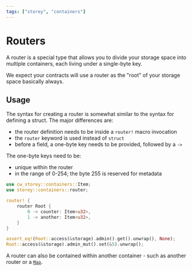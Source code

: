 ```yaml
---
tags: ["storey", "containers"]
---
```



# Routers
A router is a special type that allows you to divide your storage space into multiple containers, each living under a single-byte key.

We expect your contracts will use a router as the "root" of your storage space basically always.

## Usage

The syntax for creating a router is somewhat similar to the syntax for defining a struct. The major differences are:
- the router definition needs to be inside a `router!` macro invocation
- the `router` keyword is used instead of `struct`
- before a field, a one-byte key needs to be provided, followed by a `->`

The one-byte keys need to be:
- unique within the router
- in the range of 0-254; the byte 255 is reserved for metadata

```rust template="storage" showLineNumbers {4-9}
use cw_storey::containers::Item;
use storey::containers::router;

router! {
    router Root {
        0 -> counter: Item<u32>,
        1 -> another: Item<u32>,
    }
}

assert_eq!(Root::access(&storage).admin().get().unwrap(), None);
Root::access(&storage).admin_mut().set(&5).unwrap();
```

A router can also be contained within another container - such as another router or a [`Map`](map).